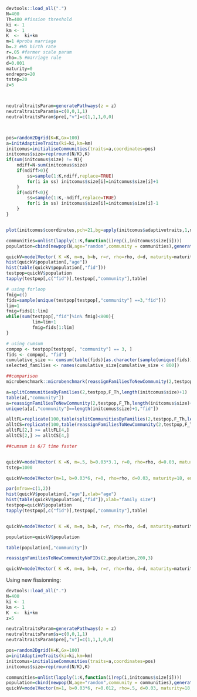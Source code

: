 ```r
devtools::load_all(".")
N=400
Th=400 #fission threshold
ki <- 1
km <- 1
K  <-  ki+km
m=1 #proba marriage
b=.2 #HG birth rate
r=.05 #farmer scale param
rho=.5 #marriage rule
d=0.001
maturity=0
endrepro=20
tstep=20
z=5



neutraltraitsParam=generatePathways(z = z)
neutraltraitsParam$s=c(0,0,1,1)
neutraltraitsParam$pre[,"v"]=c(1,1,1,0,0)



pos=random2Dgrid(K=K,Gx=100)
a=initAdaptiveTraits(ki=ki,km=km)
initcomus=initialiseCommunities(traits=a,coordinates=pos)
initcomus$size=rep(round(N/K),K)
if(sum(initcomus$size) != N){
    ndiff=N-sum(initcomus$size)
    if(ndiff>0){
        ss=sample(1:K,ndiff,replace=TRUE)
        for(i in ss) initcomus$size[i]=initcomus$size[i]+1
    }
    if(ndiff<0){
        ss=sample(1:K,-ndiff,replace=TRUE)
        for(i in ss) initcomus$size[i]=initcomus$size[i]-1
    }
}


plot(initcomus$coordinates,pch=21,bg=apply(initcomus$adaptivetraits,1,mean)+1,cex=log(initcomus$size))

communities=unlist(lapply(1:K,function(i)rep(i,initcomus$size[i])))
population=cbind(newpop(N,age="random",community = communities),generateTraitsMatrix(N,z))

quickV=modelVector( K =K, m=m, b=b, r=r, rho=rho, d=d, maturity=maturity, endrepro=60, population=population, comus=initcomus, tstep=10, tp=neutraltraitsParam, logging=c("time"),ma=1,traitsid=paste0("t",1:z),getfinalpop=TRUE,F_Th=10800,out=c("finalpop","popsize","weddings"))
hist(quickV$population[,"age"])
hist(table(quickV$population[,"fid"]))
testpop=quickV$population
tapply(testpop[,c("fid")],testpop[,"community"],table)

# using forloop
fmig=c()
fids=sample(unique(testpop[testpop[,"community"] ==3,"fid"]))
lim=1
fmig=fids[1:lim]
while(sum(testpop[,"fid"]%in% fmig)<800){
          lim=lim+1
          fmig=fids[1:lim]
}

# using cumsum
compop <- testpop[testpop[, "community"] == 3, ]
fids <- compop[, "fid"]
cumulative_size <- cumsum(table(fids)[as.character(sample(unique(fids)))])
selected_families <- names(cumulative_size[cumulative_size < 800])

##comparison
microbenchmark::microbenchmark(reassignFamiliesToNewCommunity(2,testpop,F_Th,length(initcomus$size)+1),splitCommunitiesByFamilies(2,testpop,F_Th,length(initcomus$size)+1))

a=splitCommunitiesByFamilies(2,testpop,F_Th,length(initcomus$size)+1)
table(a[,"community"])
a=reassignFamiliesToNewCommunity(2,testpop,F_Th,length(initcomus$size)+1)
unique(a[a[,"community"]==length(initcomus$size)+1,"fid"])

alltFL=replicate(100,table(splitCommunitiesByFamilies(2,testpop,F_Th,length(initcomus$size)+1)[,"community"]))
alltCS=replicate(100,table(reassignFamiliesToNewCommunity(2,testpop,F_Th,length(initcomus$size)+1)[,"community"]))
alltFL[2,] >= alltFL[4,]
alltCS[2,] >= alltCS[4,]

##cumsum is 6/7 time faster 


quickV=modelVector( K =K, m=.5, b=0.03*3.1, r=0, rho=rho, d=0.03, maturity=maturity, endrepro=65, population=population, comus=initcomus, tstep=tstep, tp=neutraltraitsParam, logging=c("time","visu","fission","marriage"),ma=1,traitsid=paste0("t",1:z),out=c("popsumary","finalpop","popsize","weddings"),F_Th=800)
tstep=1000

quickV=modelVector(m=1, b=0.03*6, r=0, rho=rho, d=0.03, maturity=18, endrepro=65, population=population, comus=initcomus, tstep=200, tp=neutraltraitsParam, logging=c("time","visu","fission","marriage"),ma=1,traitsid=paste0("t",1:z),out=c("popsumary","finalpop","popsize","weddings"),F_Th=800)

par(mfrow=c(1,2))
hist(quickV$population[,"age"],xlab="age")
hist(table(quickV$population[,"fid"]),xlab="family size")
testpop=quickV$population
tapply(testpop[,c("fid")],testpop[,"community"],table)


quickV=modelVector( K =K, m=m, b=b, r=r, rho=rho, d=d, maturity=maturity, endrepro=60, population=population, comus=initcomus, tstep=10, tp=neutraltraitsParam, logging=c("time"),ma=1,traitsid=paste0("t",1:z),getfinalpop=TRUE,F_Th=800,out=c("finalpop","popsize","weddings"))

population=quickV$population 

table(population[,"community"])

reassignFamiliesToNewCommunityNoFIDs(2,population,200,3)

quickV=modelVector( K =K, m=m, b=b, r=r, rho=rho, d=d, maturity=maturity, endrepro=60, population=population, comus=initcomus, tstep=100, tp=neutraltraitsParam, logging=c("time"),ma=1,traitsid=paste0("t",1:z),getfinalpop=TRUE,F_Th=10800,out=c("finalpop","popsize","weddings"))
```




Using new fissionning:

```r
devtools::load_all(".")
N=400
ki <- 1
km <- 1
K  <-  ki+km
z=5

neutraltraitsParam=generatePathways(z = z)
neutraltraitsParam$s=c(0,0,1,1)
neutraltraitsParam$pre[,"v"]=c(1,1,1,0,0)

pos=random2Dgrid(K=K,Gx=100)
a=initAdaptiveTraits(ki=ki,km=km)
initcomus=initialiseCommunities(traits=a,coordinates=pos)
initcomus$size=rep(round(N/K),K)

communities=unlist(lapply(1:K,function(i)rep(i,initcomus$size[i])))
population=cbind(newpop(N,age="random",community = communities),generateTraitsMatrix(N,z))
quickV=modelVector(m=1, b=0.03*6, r=0.012, rho=.5, d=0.03, maturity=18, endrepro=65, population=population, comus=initcomus, tstep=500, tp=neutraltraitsParam, logging=c("time","visu","fissionsize"),ma=1,traitsid=paste0("t",1:z),out=c("popsumary","finalpop","popsize","weddings"),F_Th=200)
```
